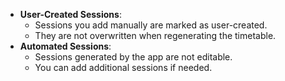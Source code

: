 - **User-Created Sessions**:
  - Sessions you add manually are marked as user-created.
  - They are not overwritten when regenerating the timetable.
- **Automated Sessions**:
  - Sessions generated by the app are not editable.
  - You can add additional sessions if needed.